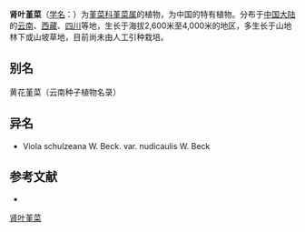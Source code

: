 {{Speciesbox
| name = 肾叶堇菜
| status = 
| status_system = 
| image =
| genus = Viola
| species =  schulzeana
| authority = W. Beck.
}}

'''肾叶堇菜'''（[[学名|学名]]：{{lang|la|''Viola schulzeana''}}）为[[堇菜科|堇菜科]][[堇菜属|堇菜属]]的植物，为中国的特有植物。分布于[[中国大陆|中国大陆]]的[[云南|云南]]、[[西藏|西藏]]、[[四川|四川]]等地，生长于海拔2,600米至4,000米的地区，多生长于山地林下或山坡草地，目前尚未由人工引种栽培。

== 别名 ==
黄花堇菜（云南种子植物名录）

== 异名 ==
* Viola schulzeana W. Beck. var. nudicaulis W. Beck

== 参考文献 ==
<div class="references-small">
* {{cite web| url =http://www.bioinfo.cn/db05/KmzwSpecies.php?action=view&id=23846| title =肾叶堇菜| work =《中国高等植物数据库全库》| publisher =中国科学院微生物研究所| author =昆明植物研究所| accessdate =2009-02-25| deadurl =yes| archiveurl =https://web.archive.org/web/20160305045736/http://www.bioinfo.cn/db05/KmzwSpecies.php?action=view&id=23846| archivedate =2016-03-05}}
</div>
{{Taxonbar|from=Q15232357}}

[[Category:堇菜属|肾叶堇菜]]


{{植物小作品}}